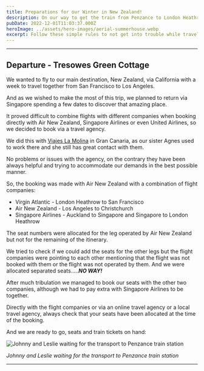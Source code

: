 ```yaml
---
title: Preparations for our Winter in New Zealand!
description: On our way to get the train from Penzance to London Heathrow via London Paddington.
pubDate: 2022-12-01T11:03:37.000Z
heroImage: ../assets/hero-images/aerial-summerhouse.webp
excerpt: Follow these simple rules to not get into trouble while traveling like booking your seats!
---
```


*** 

## Departure - Tresowes Green Cottage

We wanted to fly to our main destination, New Zealand, via California with a week to travel together from San Francisco to Los Angeles.

  
And as we wished to make the most of this trip, we planned to return via Singapore spending a few dates to discover that amazing place.

It proved difficult to combine flights with different companies when booking directly with Air New Zealand, Singapore Airlines or even United Airlines, so we decided to book via a travel agency.

We did this with [Viajes La Molina](https://www.viajeslamolina.com/) in Gran Canaria, as our sister Agnes used to work there and she still has great contact with them.

No problems or issues with the agency, on the contrary they have been always helpful and trying to accommodate our demands in the best possible manner.

So, the booking was made with Air New Zealand with a combination of flight companies:

- Virgin Atlantic - London Heathrow to San Francisco
- Air New Zealand - Los Angeles to Christchurch
- Singapore Airlines - Auckland to Singapore and Singapore to London Heathrow

The seat numbers were allocated for the leg operated by Air New Zealand but not for the remaining of the itinerary.

We tried to check if we could add the seats for the other legs but the flight companies were pointing to each other mentioning that the flight was not booked with them or the flight was not operated by them. And we were allocated separated seats.....___NO WAY!___

After much tribulation we managed to book our seats with the other two companies, although we had to pay extra with Singapore Airlines to be together.

Directly with the flight companies or via an online travel agency or a local travel agency, always check that your seats have been allocated at the time of the booking.
  

And we are ready to go, seats and train tickets on hand:


![Johnny and Leslie waiting for the transport to Penzance train station](/ready-to-go.webp "Johnny and Leslie waiting for the transport to Penzance train station")

*Johnny and Leslie waiting for the transport to Penzance train station*

***

